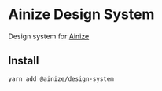 
<Meta title="Intro" />

# Ainize Design System

Design system for [Ainize](https://ainize.ai)

## Install

```
yarn add @ainize/design-system
```
